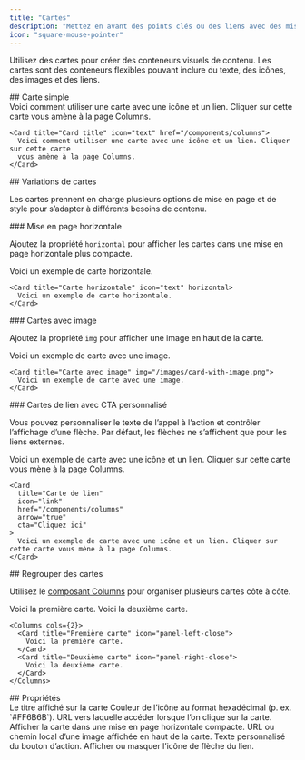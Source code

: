 ```yaml
---
title: "Cartes"
description: "Mettez en avant des points clés ou des liens avec des mises en page et des icônes personnalisables"
icon: "square-mouse-pointer"
---
```



Utilisez des cartes pour créer des conteneurs visuels de contenu. Les cartes sont des conteneurs flexibles pouvant inclure du texte, des icônes, des images et des liens.

<div id="basic-card">
  ## Carte simple
</div>

<Card title="Card title" icon="text" href="/fr/components/columns">
  Voici comment utiliser une carte avec une icône et un lien. Cliquer sur cette carte
  vous amène à la page Columns.
</Card>

```mdx Card example
<Card title="Card title" icon="text" href="/components/columns">
  Voici comment utiliser une carte avec une icône et un lien. Cliquer sur cette carte
  vous amène à la page Columns.
</Card>
```

<div id="card-variations">
  ## Variations de cartes
</div>

Les cartes prennent en charge plusieurs options de mise en page et de style pour s’adapter à différents besoins de contenu.

<div id="horizontal-layout">
  ### Mise en page horizontale
</div>

Ajoutez la propriété `horizontal` pour afficher les cartes dans une mise en page horizontale plus compacte.

<Card title="Carte horizontale" icon="text" horizontal>
  Voici un exemple de carte horizontale.
</Card>

```mdx Horizontal card example
<Card title="Carte horizontale" icon="text" horizontal>
  Voici un exemple de carte horizontale.
</Card>
```

<div id="image-cards">
  ### Cartes avec image
</div>

Ajoutez la propriété `img` pour afficher une image en haut de la carte.

<Card title="Carte avec image" img="https://mintlify-assets.b-cdn.net/yosemite.jpg">
  Voici un exemple de carte avec une image.
</Card>

```mdx Image card example
<Card title="Carte avec image" img="/images/card-with-image.png">
  Voici un exemple de carte avec une image.
</Card>
```

<div id="link-cards-with-custom-ctas">
  ### Cartes de lien avec CTA personnalisé
</div>

Vous pouvez personnaliser le texte de l’appel à l’action et contrôler l’affichage d’une flèche. Par défaut, les flèches ne s’affichent que pour les liens externes.

<Card title="Carte de lien" icon="link" href="/fr/components/columns" arrow="true" cta="Cliquez ici">
  Voici un exemple de carte avec une icône et un lien. Cliquer sur cette carte vous mène à la page Columns.
</Card>

```mdx Link card example
<Card
  title="Carte de lien"
  icon="link"
  href="/components/columns"
  arrow="true"
  cta="Cliquez ici"
>
  Voici un exemple de carte avec une icône et un lien. Cliquer sur cette carte vous mène à la page Columns.
</Card>
```

<div id="grouping-cards">
  ## Regrouper des cartes
</div>

Utilisez le [composant Columns](/fr/components/columns) pour organiser plusieurs cartes côte à côte.

<Columns cols={2}>
  <Card title="Première carte" icon="panel-left-close">
    Voici la première carte.
  </Card>

  <Card title="Deuxième carte" icon="panel-right-close">
    Voici la deuxième carte.
  </Card>
</Columns>

```mdx Columns example
<Columns cols={2}>
  <Card title="Première carte" icon="panel-left-close">
    Voici la première carte.
  </Card>
  <Card title="Deuxième carte" icon="panel-right-close">
    Voici la deuxième carte.
  </Card>
</Columns>
```

<div id="properties">
  ## Propriétés
</div>

<ResponseField name="title" type="string" required>
  Le titre affiché sur la carte
</ResponseField>

<IconsOptional />

<ResponseField name="color" type="string">
  Couleur de l’icône au format hexadécimal (p. ex. `#FF6B6B`).
</ResponseField>

<ResponseField name="href" type="string">
  URL vers laquelle accéder lorsque l’on clique sur la carte.
</ResponseField>

<ResponseField name="horizontal" type="boolean">
  Afficher la carte dans une mise en page horizontale compacte.
</ResponseField>

<ResponseField name="img" type="string">
  URL ou chemin local d’une image affichée en haut de la carte.
</ResponseField>

<ResponseField name="cta" type="string">
  Texte personnalisé du bouton d’action.
</ResponseField>

<ResponseField name="arrow" type="boolean">
  Afficher ou masquer l’icône de flèche du lien.
</ResponseField>
